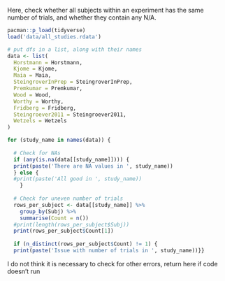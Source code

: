Here, check whether all subjects within an experiment has the same number of trials, 
and whether they contain any N/A.

```r
pacman::p_load(tidyverse)
load('data/all_studies.rdata')
```

```r
# put dfs in a list, along with their names
data <- list(
  Horstmann = Horstmann, 
  Kjome = Kjome, 
  Maia = Maia, 
  SteingroverInPrep = SteingroverInPrep, 
  Premkumar = Premkumar, 
  Wood = Wood, 
  Worthy = Worthy, 
  Fridberg = Fridberg, 
  Steingroever2011 = Steingroever2011, 
  Wetzels = Wetzels
)
```

```r
for (study_name in names(data)) {
  
  # Check for NAs
  if (any(is.na(data[[study_name]]))) {
  print(paste('There are NA values in ', study_name))
  } else {
  #print(paste('All good in ', study_name))
    }
  
  # Check for uneven number of trials
  rows_per_subject <- data[[study_name]] %>%
    group_by(Subj) %>%
    summarise(Count = n())
  #print(length(rows_per_subject$Subj))
  print(rows_per_subject$Count[1])
  
  if (n_distinct(rows_per_subject$Count) != 1) {
  print(paste('Issue with number of trials in ', study_name))}}
```

I do not think it is necessary to check for other errors, return here if code doesn't run